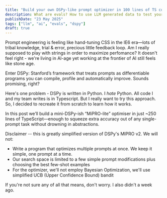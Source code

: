 ```yaml
---
title: "Build your own DSPy-like prompt optimizer in 100 lines of TS code"
description: What are evals? How to use LLM generated data to test your agent.
publishDate: "23 May 2025"
tags: ["llm", "ai", "evals", "dspy"]
draft: true
---
```


Prompt engineering is feeling like hand-tuning CSS in the IE6 era—lots of tribal knowledge, trial & error, precious little feedback loop. Am I really supposed to play with strings in order to maximize perfomance? It doesn't feel right - we're living in AI-age yet working at the frontier of AI still feels like stone age.

Enter DSPy: Stanford’s framework that treats prompts as differentiable programs you can compile, profile and automatically improve. Sounds promising, right?

Here's one problem - DSPy is written in Python. I _hate_ Python. All code I and my team writes is in Typescript. But I really want to try this approach. So, I decided to recreate it from scratch to learn how it works.

In this post we’ll build a mini-DSPy-ish “MiPRO-lite” optimiser in just ~250 lines of TypeScript—enough to squeeze extra accuracy out of any single-prompt task without drowning in abstractions.

Disclaimer -- this is greatly simplified version of DSPy's MIPRO v2. We will not:

- Write a program that optimizes multiple prompts at once. We keep it simple, one prompt at a time.
- Our search space is limited to a few simple prompt modifications plus choosing the best few-shot examples
- For the optimizer, we'll not employ Bayesian Optimization, we'll use simplified UCB (Upper Confidence Bound) bandit

If you're not sure any of all that means, don't worry. I also didn't a week ago.
